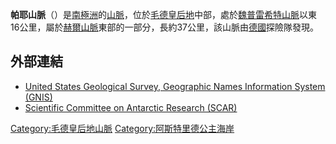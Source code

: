 {{Coord|72|2|S|14|35|E|display=title|type:mountain}}

'''帕耶山脈'''（{{lang-de|Payergruppe}}）是[[南極洲|南極洲]]的[[山脈|山脈]]，位於[[毛德皇后地|毛德皇后地]]中部，處於[[魏普雷希特山脈|魏普雷希特山脈]]以東16公里，屬於[[赫爾山脈|赫爾山脈]]東部的一部分，長約37公里，該山脈由[[德國|德國]]探險隊發現。

==外部連結==
* [http://geonames.usgs.gov/pls/gnispublic/ United States Geological Survey, Geographic Names Information System (GNIS)] {{Wayback|url=http://geonames.usgs.gov/pls/gnispublic/ |date=20080725002225 }}
* [https://web.archive.org/web/20100818063123/http://www.scar.org/information/ Scientific Committee on Antarctic Research (SCAR)]

{{DEFAULTSORT:Payer Mountains}}
[[Category:毛德皇后地山脈|Category:毛德皇后地山脈]]
[[Category:阿斯特里德公主海岸|Category:阿斯特里德公主海岸]]


{{PrincessAstridCoast-geo-stub}}